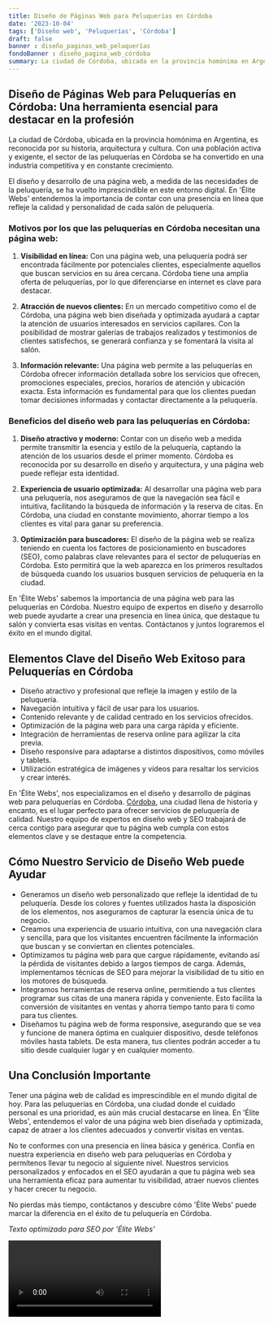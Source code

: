 ```yaml
---
title: Diseño de Páginas Web para Peluquerías en Córdoba
date: '2023-10-04'
tags: ['Diseño web', 'Peluquerías', 'Córdoba']
draft: false
banner : diseño_paginas_web_peluquerías
fondoBanner : diseño_pagina_web_córdoba
summary: La ciudad de Córdoba, ubicada en la provincia homónima en Argentina, es reconocida por su historia, arquitectura y cultura. Con una población activa y exigente, el sector de las peluquerías en Córdoba se ha convertido en una industria competitiva y en constante crecimiento.
---
```


## Diseño de Páginas Web para Peluquerías en Córdoba: Una herramienta esencial para destacar en la profesión

La ciudad de Córdoba, ubicada en la provincia homónima en Argentina, es reconocida por su historia, arquitectura y cultura. Con una población activa y exigente, el sector de las peluquerías en Córdoba se ha convertido en una industria competitiva y en constante crecimiento.

El diseño y desarrollo de una página web, a medida de las necesidades de la peluquería, se ha vuelto imprescindible en este entorno digital. En 'Élite Webs' entendemos la importancia de contar con una presencia en línea que refleje la calidad y personalidad de cada salón de peluquería.

### Motivos por los que las peluquerías en Córdoba necesitan una página web:

1. **Visibilidad en línea:** Con una página web, una peluquería podrá ser encontrada fácilmente por potenciales clientes, especialmente aquellos que buscan servicios en su área cercana. Córdoba tiene una amplia oferta de peluquerías, por lo que diferenciarse en internet es clave para destacar.

2. **Atracción de nuevos clientes:** En un mercado competitivo como el de Córdoba, una página web bien diseñada y optimizada ayudará a captar la atención de usuarios interesados en servicios capilares. Con la posibilidad de mostrar galerías de trabajos realizados y testimonios de clientes satisfechos, se generará confianza y se fomentará la visita al salón.

3. **Información relevante:** Una página web permite a las peluquerías en Córdoba ofrecer información detallada sobre los servicios que ofrecen, promociones especiales, precios, horarios de atención y ubicación exacta. Esta información es fundamental para que los clientes puedan tomar decisiones informadas y contactar directamente a la peluquería.

### Beneficios del diseño web para las peluquerías en Córdoba:

1. **Diseño atractivo y moderno:** Contar con un diseño web a medida permite transmitir la esencia y estilo de la peluquería, captando la atención de los usuarios desde el primer momento. Córdoba es reconocida por su desarrollo en diseño y arquitectura, y una página web puede reflejar esta identidad.

2. **Experiencia de usuario optimizada:** Al desarrollar una página web para una peluquería, nos aseguramos de que la navegación sea fácil e intuitiva, facilitando la búsqueda de información y la reserva de citas. En Córdoba, una ciudad en constante movimiento, ahorrar tiempo a los clientes es vital para ganar su preferencia.

3. **Optimización para buscadores:** El diseño de la página web se realiza teniendo en cuenta los factores de posicionamiento en buscadores (SEO), como palabras clave relevantes para el sector de peluquerías en Córdoba. Esto permitirá que la web aparezca en los primeros resultados de búsqueda cuando los usuarios busquen servicios de peluquería en la ciudad.

En 'Élite Webs' sabemos la importancia de una página web para las peluquerías en Córdoba. Nuestro equipo de expertos en diseño y desarrollo web puede ayudarte a crear una presencia en línea única, que destaque tu salón y convierta esas visitas en ventas. Contáctanos y juntos lograremos el éxito en el mundo digital.

<GifSeo />

<Cta />

## Elementos Clave del Diseño Web Exitoso para Peluquerías en Córdoba

- Diseño atractivo y profesional que refleje la imagen y estilo de la peluquería.
- Navegación intuitiva y fácil de usar para los usuarios.
- Contenido relevante y de calidad centrado en los servicios ofrecidos.
- Optimización de la página web para una carga rápida y eficiente.
- Integración de herramientas de reserva online para agilizar la cita previa.
- Diseño responsive para adaptarse a distintos dispositivos, como móviles y tablets.
- Utilización estratégica de imágenes y videos para resaltar los servicios y crear interés.

En 'Élite Webs', nos especializamos en el diseño y desarrollo de páginas web para peluquerías en Córdoba. [Córdoba](https://es.wikipedia.org/wiki/C%C3%B3rdoba_(Espa%C3%B1a)), una ciudad llena de historia y encanto, es el lugar perfecto para ofrecer servicios de peluquería de calidad. Nuestro equipo de expertos en diseño web y SEO trabajará de cerca contigo para asegurar que tu página web cumpla con estos elementos clave y se destaque entre la competencia.

## Cómo Nuestro Servicio de Diseño Web puede Ayudar

- Generamos un diseño web personalizado que refleje la identidad de tu peluquería. Desde los colores y fuentes utilizados hasta la disposición de los elementos, nos aseguramos de capturar la esencia única de tu negocio.
- Creamos una experiencia de usuario intuitiva, con una navegación clara y sencilla, para que los visitantes encuentren fácilmente la información que buscan y se conviertan en clientes potenciales.
- Optimizamos tu página web para que cargue rápidamente, evitando así la pérdida de visitantes debido a largos tiempos de carga. Además, implementamos técnicas de SEO para mejorar la visibilidad de tu sitio en los motores de búsqueda.
- Integramos herramientas de reserva online, permitiendo a tus clientes programar sus citas de una manera rápida y conveniente. Esto facilita la conversión de visitantes en ventas y ahorra tiempo tanto para ti como para tus clientes.
- Diseñamos tu página web de forma responsive, asegurando que se vea y funcione de manera óptima en cualquier dispositivo, desde teléfonos móviles hasta tablets. De esta manera, tus clientes podrán acceder a tu sitio desde cualquier lugar y en cualquier momento.

## Una Conclusión Importante

Tener una página web de calidad es imprescindible en el mundo digital de hoy. Para las peluquerías en Córdoba, una ciudad donde el cuidado personal es una prioridad, es aún más crucial destacarse en línea. En 'Élite Webs', entendemos el valor de una página web bien diseñada y optimizada, capaz de atraer a los clientes adecuados y convertir visitas en ventas.

No te conformes con una presencia en línea básica y genérica. Confía en nuestra experiencia en diseño web para peluquerías en Córdoba y permítenos llevar tu negocio al siguiente nivel. Nuestros servicios personalizados y enfocados en el SEO ayudarán a que tu página web sea una herramienta eficaz para aumentar tu visibilidad, atraer nuevos clientes y hacer crecer tu negocio.

No pierdas más tiempo, contáctanos y descubre cómo 'Élite Webs' puede marcar la diferencia en el éxito de tu peluquería en Córdoba.

*Texto optimizado para SEO por 'Élite Webs'*

<Video />

<CtaBot job='Peluquerías' city='Córdoba'/>

<Gmaps query='Córdoba+españa+maps' />